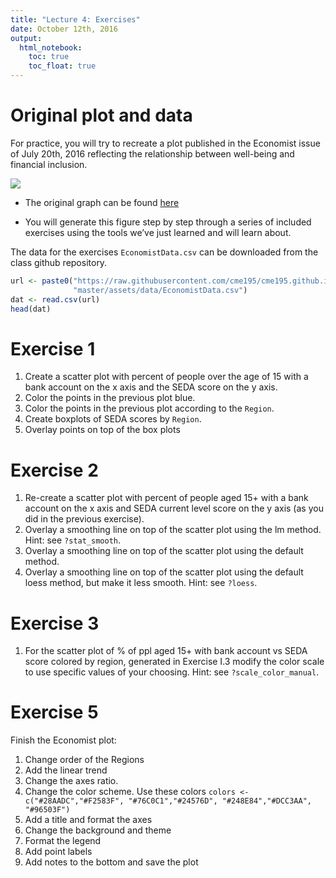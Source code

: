 ```yaml
---
title: "Lecture 4: Exercises"
date: October 12th, 2016
output: 
  html_notebook:
    toc: true
    toc_float: true
---
```


# Original plot and data

For practice, you will try to recreate
a plot published in the Economist issue of July 20th, 2016 reflecting
the relationship between well-being and financial inclusion.

![](./economist.png)


* The original graph can be found 
[here](http://www.economist.com/blogs/graphicdetail/2016/07/daily-chart-13)

* You will generate this figure step by step through a series of included 
exercises using the tools we've just learned and will learn about. 


The data for the exercises `EconomistData.csv` can be downloaded from 
the class github repository.

```r
url <- paste0("https://raw.githubusercontent.com/cme195/cme195.github.io/",
              "master/assets/data/EconomistData.csv")
dat <- read.csv(url)
head(dat)
```


# Exercise 1

1. Create a scatter plot with percent of people over the age of 15 with a bank 
account on the x axis and the SEDA score on the y axis.
2. Color the points in the previous plot blue.
3. Color the points in the previous plot according to the `Region`.
4. Create boxplots of SEDA scores by `Region`.
5. Overlay points on top of the box plots


# Exercise 2

1. Re-create a scatter plot with percent of people aged 15+ with a bank account
on the x axis and SEDA current level score on the y axis 
(as you did in the previous exercise).
2. Overlay a smoothing line on top of the scatter plot using the lm method. 
Hint: see `?stat_smooth`.
3. Overlay a smoothing line on top of the scatter plot using the default method.
4. Overlay a smoothing line on top of the scatter plot using the default loess 
method, but make it less smooth. Hint: see `?loess`.


# Exercise 3

1. For the scatter plot of % of ppl aged 15+ with bank account vs SEDA score
colored by region, generated in Exercise I.3 modify the color scale to 
use specific values of your choosing. Hint: see `?scale_color_manual`.


# Exercise 5

Finish the Economist plot:

1. Change order of the Regions
2. Add the linear trend
3. Change the axes ratio.
4. Change the color scheme. Use these colors 
`colors <-  c("#28AADC","#F2583F", "#76C0C1","#24576D", "#248E84","#DCC3AA", "#96503F")`
5. Add a title and format the axes
6. Change the background and theme
7. Format the legend
8. Add point labels
9. Add notes to the bottom and save the plot

